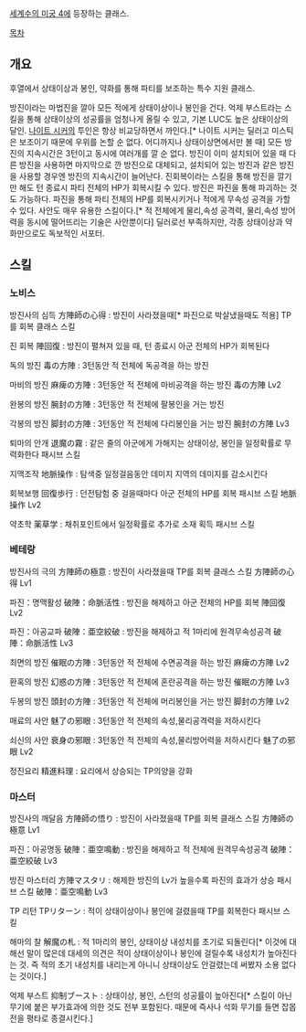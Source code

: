 [[세계수의 미궁 4]]에 등장하는 클래스.

[[목차]]

== 개요 ==
후열에서 상태이상과 봉인, 약화를 통해 파티를 보조하는 특수 지원 클래스.

방진이라는 마법진을 깔아 모든 적에게 상태이상이나 봉인을 건다. 억제 부스트라는 스킬을 통해 상태이상의 성공률을 엄청나게 올릴 수 있고, 기본 LUC도 높은 상태이상의 달인. [[나이트 시커]]의 투인은 항상 비교당하면서 까인다.[* 나이트 시커는 딜러고 미스틱은 보조이기 때문에 우위를 논할 순 없다. 어디까지나 상태이상면에서만 볼 때]
모든 방진의 지속시간은 3턴이고 동시에 여러개를 깔 순 없다. 방진이 이미 설치되어 있을 때 다른 방진을 사용하면 마지막으로 깐 방진으로 대체되고, 설치되어 있는 방진과 같은 방진을 사용할 경우엔 방진의 지속시간이 늘어난다. 진회복이라는 스킬을 통해 방진을 깔기만 해도 턴 종료시 파티 전체의 HP가 회복시킬 수 있다. 방진은 파진을 통해 파괴하는 것도 가능하다. 파진을 통해 파티 전체의 HP를 회복시키거나 적에게 무속성 공격을 가할 수 있다. 사안도 매우 유용한 스킬이다.[* 적 전체에게 물리,속성 공격력, 물리,속성 방어력을 동시에 떨어뜨리는 기술은 사안뿐이다] 딜러로선 부족하지만, 각종 상태이상과 약화만으로도 독보적인 서포터.

== 스킬 ==
=== 노비스 ===
방진사의 심득 方陣師の心得 : 방진이 사라졌을때[* 파진으로 박살냈을때도 적용] TP를 회복 클래스 스킬

진 회복 陣回復 : 방진이 펼쳐져 있을 때, 턴 종료시 아군 전체의 HP가 회복된다

독의 방진 毒の方陣 : 3턴동안 적 전체에 독공격을 하는 방진

마비의 방진 麻痺の方陣 : 3턴동안 적 전체에 마비공격을 하는 방진 毒の方陣 Lv2

완봉의 방진 腕封の方陣 : 3턴동안 적 전체에 팔봉인을 거는 방진

각봉의 방진 脚封の方陣 : 3턴동안 적 전체에 다리봉인을 거는 방진 腕封の方陣 Lv3

퇴마의 안개 退魔の霧 : 같은 줄의 아군에게 가해지는 상태이상, 봉인을 일정확률로 무력화한다 패시브 스킬

지맥조작 地脈操作 : 탐색중 일정걸음동안 데미지 지역의 데미지를 감소시킨다

회복보행 回復歩行 : 던전탐험 중 걸을때마다 아군 전체의 HP를 회복 패시브 스킬 地脈操作 Lv2

약초학 薬草学 : 채취포인트에서 일정확률로 추가로 소재 획득 패시브 스킬

=== 베테랑 ===
방진사의 극의 方陣師の極意 : 방진이 사라졌을때 TP를 회복 클래스 스킬 方陣師の心得 Lv1

파진：명맥활성 破陣：命脈活性 : 방진을 해제하고 아군 전체의 HP를 회복 陣回復 Lv2

파진：아공교파 破陣：亜空絞破 : 방진을 해제하고 적 1마리에 원격무속성공격 破陣：命脈活性 Lv3

최면의 방진 催眠の方陣 : 3턴동안 적 전체에 수면공격을 하는 방진 麻痺の方陣 Lv2

환혹의 방진 幻惑の方陣 : 3턴동안 적 전체에 혼란공격을 하는 방진 催眠の方陣 Lv3

두봉의  방진 頭封の方陣 : 3턴동안 적 전체에 머리봉인을 거는 방진 脚封の方陣 Lv2

매료의 사안 魅了の邪眼 : 3턴동안 적 전체의 속성,물리공격력을 저하시킨다

쇠신의 사안 衰身の邪眼 : 3턴동안 적 전체의 속성,물리방어력을 저하시킨다 魅了の邪眼 Lv2

정진요리 精進料理 : 요리에서 상승되는 TP의양을 강화

=== 마스터 ===
방진사의 깨달음 方陣師の悟り : 방진이 사라졌을때 TP를 회복 클래스 스킬 方陣師の極意 Lv1

파진：아공명동 破陣：亜空鳴動 : 방진을 해제하고 적 전체에 원격무속성공격 破陣：亜空絞破 Lv3

방진 마스터리 方陣マスタリ : 해제한 방진의 Lv가 높을수록 파진의 효과가 상승 패시브 스킬 破陣：亜空鳴動 Lv3

TP 리턴 TPリターン : 적이 상태이상이나 봉인에 걸렸을때 TP를 회복한다 패시브 스킬

해마의 찰 解魔の札 : 적 1마리의 봉인, 상태이상 내성치를 초기로 되돌린다[* 이것에 대해선 말이 많은데 대세의 의견은 적이 상태이상이나 봉인에 걸릴수록 내성치가 높아진다는 것. 즉 적의 초기 내성치를 내리는게 아니니 상태이상도 안걸렸는데 써봤자 소용 없다는 것이다.]

억제 부스트 抑制ブースト : 상태이상, 봉인, 스턴의 성공률이 높아진다[* 스킬이 아닌 무기에 붙은 부가효과에 의한 것도 전부 포함된다. 때문에 즉사나 석화 무기를 들면 잡몹전을 평타로 종결시킨다.]

